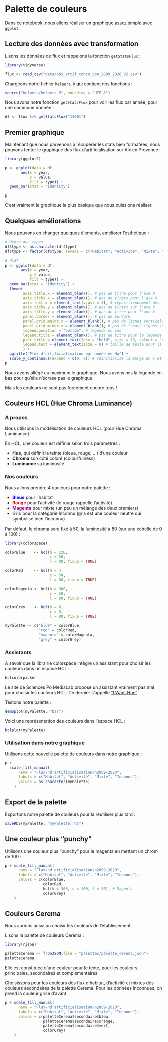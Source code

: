 # Palette de couleurs

Dans ce notebook, nous allons réaliser un graphique assez simple avec `ggplot`.

## Lecture des données avec transformation

Lisons les données de flux et rappelons la fonction `getStatsFlux` :
```r
library(tidyverse)

flux <- read_csv("data/obs_artif_conso_com_2009_2020_V2.csv")
```

Chargeons notre fichier `helpers.R` qui contient nos fonctions :
```r
source("helpers/helpers.R", encoding = "UTF-8")
```

Nous avons notre fonction `getStatsFlux` pour voir les flux par année, pour une commune donnée :
```r
df <- flux %>% getStatsFlux("13001")
```

## Premier graphique
Maintenant que nous parvenons à récupérer les stats bien formatées, nous pouvons tenter le graphique des flux d'artificialisation sur Aix en Provence :

```r
library(ggplot2)

p <- ggplot(data = df, 
       aes(x = year, 
           y = value,
           fill = type)) +
  geom_bar(stat = "identity")

p
```

C'est vraiment le graphique le plus basique que nous puissions réaliser.

## Quelques améliorations
Nous pouvons en changer quelques éléments, améliorer l'esthétique :

```r
# Ordre des types
df$type <- as.character(df$type)
df$type <- factor(df$type, levels = c("Habitat", "Activité", "Mixte", "Inconnu"))

# Plot
p <- ggplot(data = df, 
       aes(x = year, 
           y = value,
           fill = type)) +
  geom_bar(stat = "identity") +
  theme(
        axis.title.x = element_blank(), # pas de titre pour l'axe X
        axis.ticks.x = element_blank(), # pas de tirets pour l'axe X
        axis.text.x = element_text(vjust = 3), # repositionnement des années un peu plus en haut (vu qu'on enlève les tirets)
        axis.ticks.y = element_blank(), # pas de tirets sur l'axe Y
        axis.title.y = element_blank(), # pas de titre pour l'axe Y
        panel.border = element_blank(), # pas de bordure
        panel.grid.major.x = element_blank(), # pas de lignes verticales
        panel.grid.minor.x = element_blank(), # pas de "sous"-lignes verticales
        legend.position = "bottom", # légende en vas
        legend.title = element_blank(), # pas de titre pour la légende
        plot.title = element_text(face = "bold", size = 10, colour = "grey60"), # titre en gras et en gris
        legend.text = element_text(size = 8) # taille de texte pour la légende (plus petit)
        ) +
  ggtitle("Flux d'artificialisation par année en Ha") + 
  scale_y_continuous(expand = c(0, 0)) # réinitialise la marge en x et y vers les coordonnées 0,0 (au plus proche)
p
```

Nous avons allégé au maximum le graphique. Nous avons mis la légende en bas pour qu'elle n'écrase pas le graphique

Mais les couleurs ne sont pas forcément encore tops !..

## Couleurs HCL (Hue Chroma Luminance)
### A propos
Nous utilisons la modélisation de couleurs HCL (pour Hue Chroma Luminance).

En HCL, une couleur est définie selon trois paramètres :

- **Hue**, qui définit la teinte (bleue, rouge, ...) d'une couleur
- **Chroma** son côté coloré (colourfulness)
- **Luminance** sa luminosité

### Nos couleurs
Nous allons prendre 4 couleurs pour notre palette :

- <span style="color:blue;font-weight:700;">Bleue</span> pour l'habitat
- <span style="color:red;font-weight:700;">Rouge</span> pour l'activité (le rouge rappelle l'activité)
- <span style="color:darkmagenta;font-weight:700;">Magenta</span> pour mixte (un peu un mélange des deux premiers)
- <span style="color:grey;font-weight:700;">Gris</span> pour la catégorie Inconnu (gris est une couleur neutre qui symbolise bien l'inconnu)

Par défaut, le chroma sera fixé à 50, la luminosité à 80 (sur une échelle de 0 à 100) :
```r
library(colorspace)

colorBlue    <- hcl(h = 220,
                    c = 50, 
                    l = 80, fixup = TRUE)

colorRed     <- hcl(h = 4, 
                    c = 50, 
                    l = 80, fixup = TRUE)

colorMagenta <- hcl(h = 300, 
                    c = 50, 
                    l = 80, fixup = TRUE)

colorGrey    <- hcl(h = 0, 
                    c = 0, 
                    l = 80, fixup = TRUE)

myPalette <- c("blue" = colorBlue,
               "red" = colorRed,
               "magenta" = colorMagenta,
               "grey" = colorGrey)
```

### Assistants
A savoir que la librairie colorspace intègre un assistant pour choisir les couleurs dans un espace HCL :
```r
hclcolorpicker
```

Le site de Sciences Po MediaLab propose un assistant vraiment pas mal pour choisir les couleurs HCL. Ce dernier s'appelle ["I Want Hue"](https://medialab.github.io/iwanthue/)

Testons notre palette :
```r
demoplot(myPalette, "bar")
```

Voici une représentation des couleurs dans l'espace HCL :
```r
hclplot(myPalette)
```

### Utilisation dans notre graphique
Utilisons cette nouvelle palette de couleurs dans notre graphique :

```r
p +
  scale_fill_manual(
      name = "Flux\nd'artificialisation\n2009-2020",
      labels = c("Habitat", "Activité", "Mixte", "Inconnu"),
      values = as.character(myPalette)
    )
```

## Export de la palette
Exportons notre palette de couleurs pour la réutiliser plus tard :
```r
saveRDS(myPalette, "myPalette.rds")
```

## Une couleur plus "punchy"
Utilisons une couleur plus "punchy" pour le magenta en mettant un chrom de 100 :
```r
p + scale_fill_manual(
      name = "Flux\nd'artificialisation\n2009-2020",
      labels = c("Habitat", "Activité", "Mixte", "Inconnu"),
      values = c(colorBlue, 
                 colorRed, 
                 hcl(h = 300, c = 100, l = 80), # Magenta
                 colorGrey)
    )

```

## Couleurs Cerema
Nous aurions aussi pu choisir les couleurs de l'établissement.

Lisons la palette de couleurs Cerema :
```r
library(rjson)

paletteCerema <- fromJSON(file = "palettes/palette_cerema.json")
paletteCerema
```

Elle est constituée d'une couleur pour le texte, pour les couleurs principales, secondaires et complémentaires.

Choisissons pour les couleurs des flux d'habitat, d'activité et mixtes des couleurs secondaires de la palette Cerema. Pour les données inconnues, on prend la couleur grise d'avant :
```r
p + scale_fill_manual(
      name = "Flux\nd'artificialisation\n2009-2020",
      labels = c("Habitat", "Activité", "Mixte", "Inconnu"),
      values = c(paletteCerema$secondaire$bleu, 
                 paletteCerema$secondaire$orange, 
                 paletteCerema$secondaire$vert,
                 colorGrey)
    )

```